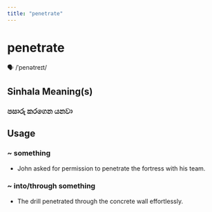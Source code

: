 ```yaml
---
title: "penetrate"
---
```


# penetrate

🗣️ /ˈpenətreɪt/

## Sinhala Meaning(s)

### පසාරු කරගෙන යනවා

## Usage

### ~ something

- John asked for permission to penetrate the fortress with his team.


### ~ into/through something

- The drill penetrated through the concrete wall effortlessly.

